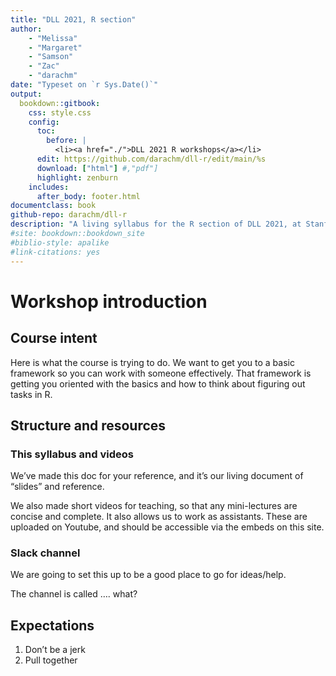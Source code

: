 ```yaml
--- 
title: "DLL 2021, R section"
author: 
    - "Melissa"
    - "Margaret"
    - "Samson"
    - "Zac"
    - "darachm"
date: "Typeset on `r Sys.Date()`"
output:
  bookdown::gitbook:
    css: style.css
    config:
      toc:
        before: |
          <li><a href="./">DLL 2021 R workshops</a></li>
      edit: https://github.com/darachm/dll-r/edit/main/%s
      download: ["html"] #,"pdf"]
      highlight: zenburn
    includes:
      after_body: footer.html
documentclass: book
github-repo: darachm/dll-r
description: "A living syllabus for the R section of DLL 2021, at Stanford"
#site: bookdown::bookdown_site
#biblio-style: apalike
#link-citations: yes
---
```


# Workshop introduction

## Course intent

Here is what the course is trying to do.
We want to get you to a basic framework so you can work with someone 
effectively.
That framework is getting you oriented with the basics and how to 
think about figuring out tasks in R.

## Structure and resources

### This syllabus and videos

We've made this doc for your reference, and it's our living document of
"slides" and reference.

We also made short videos for teaching, so that any mini-lectures 
are concise and complete. It also allows us to work as assistants.
These are uploaded on Youtube, and should be accessible via the embeds on
this site.

### Slack channel

We are going to set this up to be a good place to go for ideas/help.

The channel is called .... what?

## Expectations

1. Don't be a jerk
1. Pull together

